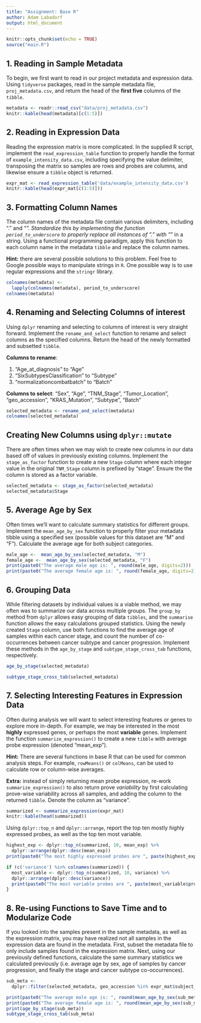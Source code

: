 ```yaml
---
title: "Assignment: Base R"
author: Adam Labadorf
output: html_document
---
```


```r
knitr::opts_chunk$set(echo = TRUE)
source("main.R")
```


## 1.  Reading in Sample Metadata

To begin, we first want to read in our project metadata and expression data. Using
`tidyverse` packages, read in the sample metadata file, `proj_metadata.csv`, and
return the head of the **first five** columns of the `tibble`.

```r
metadata <- readr::read_csv("data/proj_metadata.csv")
knitr::kable(head(metadata)[c(1:5)])
```

## 2. Reading in Expression Data

Reading the expression matrix is more complicated. In the supplied R script,
implement the `read_expression_table` function to properly handle the format
of `example_intensity_data.csv`, including specifying the value delimiter,
transposing the matrix so samples are rows and probes are columns, and likewise
ensure a `tibble` object is returned.
```r
expr_mat <- read_expression_table('data/example_intensity_data.csv')
knitr::kable(head(expr_mat[c(1:5)]))
```

## 3. Formatting Column Names 

The column names of the metadata file contain various delimiters, including "."
and "_". Standardize this by implementing the function `period_to_underscore` to
properly replace all instances of "." with "_" in a string. Using a functional
programming paradigm, apply this function to each column name in the metadata
`tibble` and replace the column names.

**Hint:** there are several possible solutions to this problem. Feel free to 
Google possible ways to manipulate strings in `R`. One possible way is to use
regular expressions and the `stringr` library. 
```r
colnames(metadata) <-
  lapply(colnames(metadata), period_to_underscore)
colnames(metadata)
```

## 4. Renaming and Selecting Columns of interest

Using `dplyr` renaming and selecting to columns of interest is very straight
forward. Implement the `rename_and_select` function to rename and select columns
as the specified columns. Return the head of the newly formatted and subsetted
`tibble`. 

**Columns to rename**:

1. "Age_at_diagnosis" to "Age"
2. "SixSubtypesClassification" to "Subtype"
3. "normalizationcombatbatch" to "Batch"

**Columns to select**: "Sex", "Age", "TNM_Stage", "Tumor_Location",
"geo_accession", "KRAS_Mutation", "Subtype", "Batch"

```r
selected_metadata <- rename_and_select(metadata)
colnames(selected_metadata)
```

## Creating New Columns using `dplyr::mutate`
There are often times when we may wish to create new columns in our data based
off of values in previously existing columns. Implement the `stage_as_factor`
function to create a new `Stage` column where each integer value in the original
`TNM_Stage` column is prefixed by "stage". Ensure the the column is stored as a
factor variable.

```r
selected_metadata <- stage_as_factor(selected_metadata)
selected_metadata$Stage
```

## 5. Average Age by Sex

Often times we'll want to calculate summary statistics for different groups.
Implement the `mean_age_by_sex` function to properly filter your metadata tibble
using a specified sex (possible values for this dataset are "M" and "F").
Calculate the average age for both subject categories.

```r
male_age <-  mean_age_by_sex(selected_metadata, "M")
female_age <-  mean_age_by_sex(selected_metadata, "F")
print(paste0("The average male age is: ", round(male_age, digits=2)))
print(paste0("The average female age is: ", round(female_age, digits=2)))
```

## 6. Grouping Data
While filtering datasets by individual values is a viable method, we may often
was to summarize our data across multiple groups. The `group_by` method from
`dplyr` allows easy grouping of data `tibbles`, and the `summarise` function
allows the easy calculations grouped statistics. Using the newly created `Stage`
column, use both functions to find the average age of samples within each cancer
stage, and count the number of co-occurrences between cancer subtype and cancer
progression. Implement these methods in the `age_by_stage` and
`subtype_stage_cross_tab` functions, respectively.

```r
age_by_stage(selected_metadata)
```

```r
subtype_stage_cross_tab(selected_metadata)
```

## 7. Selecting Interesting Features in Expression Data

Often during analysis we will want to select interesting features or genes to
explore more in-depth. For example, we may be interested in the most __highly__
expressed genes, or perhaps the most __variable__ genes. Implement the function
`summarize_expression()` to create a new `tibble` with average probe expression
 (denoted "mean_exp").

 **Hint:** There are several functions in base R that can be used for common
 analysis steps. For example, `rowMeans()` or `colMeans`, can be used to 
 calculate row or column-wise averages.

 **Extra:** instead of simply returning mean probe expression, re-work
 `summarize_expression()` to also return prove _variability_ by first calculating
 prove-wise variability across all samples, and adding the column to the
 returned `tibble`. Denote the column as "variance". 

```r
summarized <- summarize_expression(expr_mat)
knitr::kable(head(summarized))
```

Using `dplyr::top_n` and `dplyr::arrange`, report the top ten mostly highly
expressed probes, as well as the top ten most variable.

```r
highest_exp <- dplyr::top_n(summarized, 10, mean_exp) %>%
  dplyr::arrange(dplyr::desc(mean_exp))
print(paste0("The most highly expressed probes are ", paste(highest_exp$probe, collapse=', ')))

if (c('variance') %in% colnames(summarized)) {
  most_variable <- dplyr::top_n(summarized, 10, variance) %>%
  dplyr::arrange(dplyr::desc(variance))
  print(paste0("The most variable probes are ", paste(most_variable$probe, collapse=',')))
}

```

## 8. Re-using Functions to Save Time and to Modularize Code

If you looked into the samples present in the sample metadata, as well as the
expression matrix, you may have realized not all samples in the expression data
are found in the metadata. First, subset the metadata file to only include
samples found in the expression matrix. Next, using our previously defined
functions, calculate the same summary statistics we calculated previously (i.e.
average age by sex, age of samples by cancer progression, and finally the stage
and cancer subtype co-occurrences).
```r
sub_meta <-
  dplyr::filter(selected_metadata, geo_accession %in% expr_mat$subject_id)

print(paste0("The average male age is: ", round(mean_age_by_sex(sub_meta, "M"), digits=2)))
print(paste0("The average female age is: ", round(mean_age_by_sex(sub_meta, "F"), digits=2)))
print(age_by_stage(sub_meta))
subtype_stage_cross_tab(sub_meta)
```

